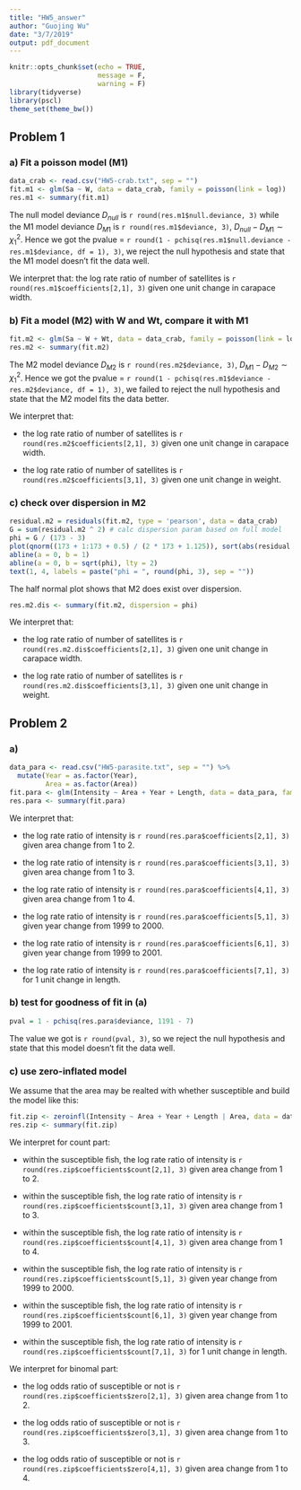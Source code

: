 ```yaml
---
title: "HW5_answer"
author: "Guojing Wu"
date: "3/7/2019"
output: pdf_document
---
```


```r
knitr::opts_chunk$set(echo = TRUE, 
                      message = F, 
                      warning = F)
library(tidyverse)
library(pscl)
theme_set(theme_bw())
```

## Problem 1

### a) Fit a poisson model (M1)

```r
data_crab <- read.csv("HW5-crab.txt", sep = "")
fit.m1 <- glm(Sa ~ W, data = data_crab, family = poisson(link = log))
res.m1 <- summary(fit.m1)
```

The null model deviance $D_{null}$ is `r round(res.m1$null.deviance, 3)` while the M1 model deviance $D_{M1}$ is `r round(res.m1$deviance, 3)`, $D_{null} - D_{M1} \sim \chi_{1}^{2}$. Hence we got the pvalue = `r round(1 - pchisq(res.m1$null.deviance - res.m1$deviance, df = 1), 3)`, we reject the null hypothesis and state that the M1 model doesn't fit the data well.

We interpret that: the log rate ratio of number of satellites is `r round(res.m1$coefficients[2,1], 3)` given one unit change in carapace width.

### b) Fit a model (M2) with W and Wt, compare it with M1

```r
fit.m2 <- glm(Sa ~ W + Wt, data = data_crab, family = poisson(link = log))
res.m2 <- summary(fit.m2)
```

The M2 model deviance $D_{M2}$ is `r round(res.m2$deviance, 3)`, $D_{M1} - D_{M2} \sim \chi_{1}^{2}$. Hence we got the pvalue = `r round(1 - pchisq(res.m1$deviance - res.m2$deviance, df = 1), 3)`, we failed to reject the null hypothesis and state that the M2 model fits the data better.

We interpret that: 

* the log rate ratio of number of satellites is `r round(res.m2$coefficients[2,1], 3)` given one unit change in carapace width.

* the log rate ratio of number of satellites is `r round(res.m2$coefficients[3,1], 3)` given one unit change in weight.

### c) check over dispersion in M2

```r
residual.m2 = residuals(fit.m2, type = 'pearson', data = data_crab)
G = sum(residual.m2 ^ 2) # calc dispersion param based on full model
phi = G / (173 - 3)
plot(qnorm((173 + 1:173 + 0.5) / (2 * 173 + 1.125)), sort(abs(residual.m2)), xlab = 'Expected Half-Normal Order Stats', ylab = 'Ordered Abs Pearson Residuals')
abline(a = 0, b = 1)
abline(a = 0, b = sqrt(phi), lty = 2)
text(1, 4, labels = paste("phi = ", round(phi, 3), sep = ""))
```

The half normal plot shows that M2 does exist over dispersion.

```r
res.m2.dis <- summary(fit.m2, dispersion = phi)
```

We interpret that: 

* the log rate ratio of number of satellites is `r round(res.m2.dis$coefficients[2,1], 3)` given one unit change in carapace width.

* the log rate ratio of number of satellites is `r round(res.m2.dis$coefficients[3,1], 3)` given one unit change in weight.

## Problem 2

### a) 

```r
data_para <- read.csv("HW5-parasite.txt", sep = "") %>% 
  mutate(Year = as.factor(Year), 
         Area = as.factor(Area))
fit.para <- glm(Intensity ~ Area + Year + Length, data = data_para, family = poisson(link = log))
res.para <- summary(fit.para)
```

We interpret that: 

* the log rate ratio of intensity is `r round(res.para$coefficients[2,1], 3)` given area change from 1 to 2.

* the log rate ratio of intensity is `r round(res.para$coefficients[3,1], 3)` given area change from 1 to 3.

* the log rate ratio of intensity is `r round(res.para$coefficients[4,1], 3)` given area change from 1 to 4.

* the log rate ratio of intensity is `r round(res.para$coefficients[5,1], 3)` given year change from 1999 to 2000.

* the log rate ratio of intensity is `r round(res.para$coefficients[6,1], 3)` given year change from 1999 to 2001.

* the log rate ratio of intensity is `r round(res.para$coefficients[7,1], 3)` for 1 unit change in length.

### b) test for goodness of fit in (a)

```r
pval = 1 - pchisq(res.para$deviance, 1191 - 7)
```

The value we got is `r round(pval, 3)`, so we reject the null hypothesis and state that this model doesn't fit the data well.

### c) use zero-inflated model

We assume that the area may be realted with whether susceptible and build the model like this:

```r
fit.zip <- zeroinfl(Intensity ~ Area + Year + Length | Area, data = data_para)
res.zip <- summary(fit.zip)
```

We interpret for count part:

* within the susceptible fish, the log rate ratio of intensity is `r round(res.zip$coefficients$count[2,1], 3)` given area change from 1 to 2.

* within the susceptible fish, the log rate ratio of intensity is `r round(res.zip$coefficients$count[3,1], 3)` given area change from 1 to 3.

* within the susceptible fish, the log rate ratio of intensity is `r round(res.zip$coefficients$count[4,1], 3)` given area change from 1 to 4.

* within the susceptible fish, the log rate ratio of intensity is `r round(res.zip$coefficients$count[5,1], 3)` given year change from 1999 to 2000.

* within the susceptible fish, the log rate ratio of intensity is `r round(res.zip$coefficients$count[6,1], 3)` given year change from 1999 to 2001.

* within the susceptible fish, the log rate ratio of intensity is `r round(res.zip$coefficients$count[7,1], 3)` for 1 unit change in length.

We interpret for binomal part:

* the log odds ratio of susceptible or not is `r round(res.zip$coefficients$zero[2,1], 3)` given area change from 1 to 2.

* the log odds ratio of susceptible or not is `r round(res.zip$coefficients$zero[3,1], 3)` given area change from 1 to 3.

* the log odds ratio of susceptible or not is `r round(res.zip$coefficients$zero[4,1], 3)` given area change from 1 to 4.